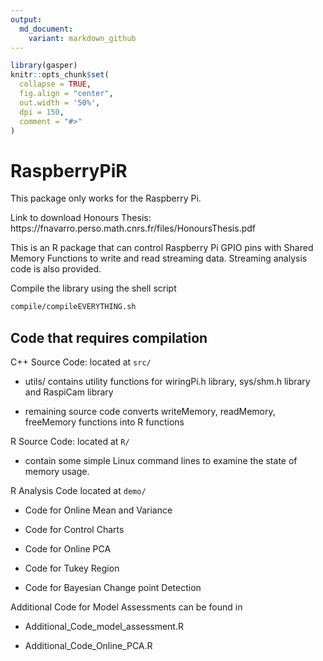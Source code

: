 ```yaml
---
output:
  md_document:
    variant: markdown_github
---
```

```r
library(gasper)
knitr::opts_chunk$set(
  collapse = TRUE,
  fig.align = "center",
  out.width = '50%',
  dpi = 150,
  comment = "#>"
)
```
# RaspberryPiR

This package only works for the Raspberry Pi.

Link to download Honours Thesis: https://fnavarro.perso.math.cnrs.fr/files/HonoursThesis.pdf

This is an R package that can control Raspberry Pi GPIO pins with Shared Memory Functions to write and read streaming data. Streaming analysis code is also provided.

Compile the library using the shell script
```bash
compile/compileEVERYTHING.sh
```

## Code that requires compilation

C++ Source Code: located at `src/`

- utils/ contains utility functions for wiringPi.h library, sys/shm.h library and RaspiCam library

- remaining source code converts writeMemory, readMemory, freeMemory functions into R functions

R Source Code: located at `R/`

- contain some simple Linux command lines to examine the state of memory usage.

R Analysis Code located at `demo/`

- Code for Online Mean and Variance

- Code for Control Charts

- Code for Online PCA

- Code for Tukey Region

- Code for Bayesian Change point Detection

Additional Code for Model Assessments can be found in 

- Additional_Code_model_assessment.R

- Additional_Code_Online_PCA.R






